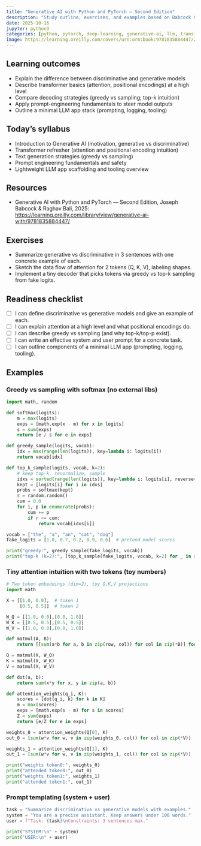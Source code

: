 ```yaml
---
title: "Generative AI with Python and PyTorch — Second Edition"
description: "Study outline, exercises, and examples based on Babcock & Bali (O’Reilly, 2025)."
date: 2025-10-16
jupyter: python3
categories: [python, pytorch, deep-learning, generative-ai, llm, transformers]
image: https://learning.oreilly.com/covers/urn:orm:book:9781835884447/200w/
---
```


## Learning outcomes

-   Explain the difference between discriminative and generative models
-   Describe transformer basics (attention, positional encodings) at a high level
-   Compare decoding strategies (greedy vs sampling; top-k intuition)
-   Apply prompt-engineering fundamentals to steer model outputs
-   Outline a minimal LLM app stack (prompting, logging, tooling) 

## Today's syllabus

-   Introduction to Generative AI (motivation, generative vs discriminative)
-   Transformer refresher (attention and positional encoding intuition)
-   Text generation strategies (greedy vs sampling)
-   Prompt engineering fundamentals and safety
-   Lightweight LLM app scaffolding and tooling overview

## Resources

-   Generative AI with Python and PyTorch — Second Edition, Joseph Babcock & Raghav Bali, 2025: <https://learning.oreilly.com/library/view/generative-ai-with/9781835884447/>

## Exercises

-   Summarize generative vs discriminative in 3 sentences with one concrete example of each.
-   Sketch the data flow of attention for 2 tokens (Q, K, V), labeling shapes.
-   Implement a tiny decoder that picks tokens via greedy vs top-k sampling from fake logits.

## Readiness checklist

-   [ ] I can define discriminative vs generative models and give an example of each.
-   [ ] I can explain attention at a high level and what positional encodings do.
-   [ ] I can describe greedy vs sampling (and why top-k/top-p exist).
-   [ ] I can write an effective system and user prompt for a concrete task.
-   [ ] I can outline components of a minimal LLM app (prompting, logging, tooling).

## Examples

### Greedy vs sampling with softmax (no external libs)

```python
import math, random

def softmax(logits):
    m = max(logits)
    exps = [math.exp(x - m) for x in logits]
    s = sum(exps)
    return [e / s for e in exps]

def greedy_sample(logits, vocab):
    idx = max(range(len(logits)), key=lambda i: logits[i])
    return vocab[idx]

def top_k_sample(logits, vocab, k=2):
    # keep top-k, renormalize, sample
    idxs = sorted(range(len(logits)), key=lambda i: logits[i], reverse=True)[:k]
    kept = [logits[i] for i in idxs]
    probs = softmax(kept)
    r = random.random()
    cum = 0.0
    for i, p in enumerate(probs):
        cum += p
        if r <= cum:
            return vocab[idxs[i]]

vocab = ["the", "a", "an", "cat", "dog"]
fake_logits = [1.0, 0.7, 0.2, 0.9, 0.6]  # pretend model scores

print("greedy:", greedy_sample(fake_logits, vocab))
print("top-k (k=2):", [top_k_sample(fake_logits, vocab, k=2) for _ in range(5)])
```

### Tiny attention intuition with two tokens (toy numbers)

```python
# Two token embeddings (dim=2), toy Q,K,V projections
import math

X = [[1.0, 0.0],  # token 1
     [0.5, 0.5]]  # token 2

W_Q = [[1.0, 0.0],[0.0, 1.0]]
W_K = [[0.5, 0.5],[0.5, 0.5]]
W_V = [[1.0, 0.0],[0.0, 1.0]]

def matmul(A, B):
    return [[sum(a*b for a, b in zip(row, col)) for col in zip(*B)] for row in A]

Q = matmul(X, W_Q)
K = matmul(X, W_K)
V = matmul(X, W_V)

def dot(a, b):
    return sum(x*y for x, y in zip(a, b))

def attention_weights(q_i, K):
    scores = [dot(q_i, k) for k in K]
    m = max(scores)
    exps = [math.exp(s - m) for s in scores]
    Z = sum(exps)
    return [e/Z for e in exps]

weights_0 = attention_weights(Q[0], K)
out_0 = [sum(w*v for w, v in zip(weights_0, col)) for col in zip(*V)]

weights_1 = attention_weights(Q[1], K)
out_1 = [sum(w*v for w, v in zip(weights_1, col)) for col in zip(*V)]

print("weights token0:", weights_0)
print("attended token0:", out_0)
print("weights token1:", weights_1)
print("attended token1:", out_1)
```

### Prompt templating (system + user)

```python
task = "Summarize discriminative vs generative models with examples."
system = "You are a precise assistant. Keep answers under 100 words."
user = f"Task: {task}\nConstraints: 3 sentences max."

print("SYSTEM:\n" + system)
print("USER:\n" + user)
```
